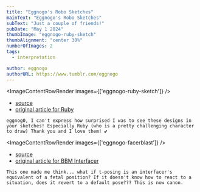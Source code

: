 ```yaml
---
title: "Eggnogo's Robo Sketches"
mainText: "Eggnogo's Robo Sketches"
subText: "Just a couple of friends!"
pubDate: "May 1 2024"
thumbImage: "eggnogo-ruby-sketch"
thumbAlignment: "center 30%"
numberOfImages: 2
tags:
  - interpretation

author: eggnogo
authorURL: https://www.tumblr.com/eggnogo
---
```



<ImageContentRowRender 
  images={['eggnogo-ruby-sketch']}
/>

- [source](https://www.tumblr.com/eggnogo/749195030624862209/short-one-on-the-left-belongs-to-prokhorvlg?source=share)
- [original article for Ruby](/posts/redmond-ruby)

`eggnog0, I can't express how surprised I was to see these designs in your sketches! Especially Ruby (who is a pretty challenging character to draw) Thank you and I love them! 💕`

<ImageContentRowRender 
  images={['eggnogo-facerblast']}
/>

- [source](https://www.tumblr.com/eggnogo/749285623816503296/presented-without-context?source=share)
- [original article for BBM Interfacer](/posts/little-guy-with-a-little-tie)

`This one made me think... what if t-posing is an interfacer's equivalent of a fetal position? If it doesn't know how to react to a situation, does it revert to a default pose??? This is now canon.`